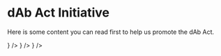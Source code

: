 
# dAb Act Initiative

Here is some content you can read first to help us promote the dAb Act.

<Cards>
  <Card
    href="/docs/act/meta"
    title="Adaptation of Regulations for Virtual Intelligence"
    icon={<ArrowRight strokeWidth={1} />}
  />
  <Card href="/docs/act/plurality" title="Plurality Advocacy" icon={<ArrowRight strokeWidth={1} />} />
  <Card href="/docs/act/blockgov" title="Blockchain Government Proposals" icon={<ArrowRight strokeWidth={1} />} />
</Cards>
